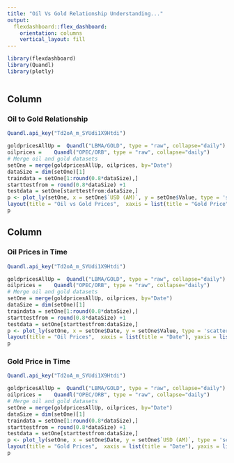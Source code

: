 ```yaml
---
title: "Oil Vs Gold Relationship Understanding..."
output: 
  flexdashboard::flex_dashboard:
    orientation: columns
    vertical_layout: fill
---
```


```r
library(flexdashboard)
library(Quandl)
library(plotly)



```

Column {data-width=650}
-----------------------------------------------------------------------

### Oil to Gold Relationship

```r
Quandl.api_key("Td2oA_m_SYUdi1X9Htdi")

goldpricesAllUp =  Quandl("LBMA/GOLD", type = "raw", collapse="daily")
oilprices =    Quandl("OPEC/ORB", type = "raw", collapse="daily")
# Merge oil and gold datasets
setOne = merge(goldpricesAllUp, oilprices, by="Date")
dataSize = dim(setOne)[1]
traindata = setOne[1:round(0.8*dataSize),]
starttestfrom = round(0.8*dataSize) +1
testdata = setOne[starttestfrom:dataSize,]
p <- plot_ly(setOne, x = setOne$`USD (AM)`, y = setOne$Value, type = 'scatter', mode = 'lines')%>%
layout(title = "Oil vs Gold Prices",  xaxis = list(title = "Gold Price"), yaxis = list (title = "Oil Price"))
p
```

Column {data-width=350}
-----------------------------------------------------------------------

### Oil Prices in Time

```r
Quandl.api_key("Td2oA_m_SYUdi1X9Htdi")

goldpricesAllUp =  Quandl("LBMA/GOLD", type = "raw", collapse="daily")
oilprices =    Quandl("OPEC/ORB", type = "raw", collapse="daily")
# Merge oil and gold datasets
setOne = merge(goldpricesAllUp, oilprices, by="Date")
dataSize = dim(setOne)[1]
traindata = setOne[1:round(0.8*dataSize),]
starttestfrom = round(0.8*dataSize) +1
testdata = setOne[starttestfrom:dataSize,]
p <- plot_ly(setOne, x = setOne$Date, y = setOne$Value, type = 'scatter', mode = 'lines')%>%
layout(title = "Oil Prices",  xaxis = list(title = "Date"), yaxis = list (title = "Oil Price"))
p
```

### Gold Price in Time

```r
Quandl.api_key("Td2oA_m_SYUdi1X9Htdi")

goldpricesAllUp =  Quandl("LBMA/GOLD", type = "raw", collapse="daily")
oilprices =    Quandl("OPEC/ORB", type = "raw", collapse="daily")
# Merge oil and gold datasets
setOne = merge(goldpricesAllUp, oilprices, by="Date")
dataSize = dim(setOne)[1]
traindata = setOne[1:round(0.8*dataSize),]
starttestfrom = round(0.8*dataSize) +1
testdata = setOne[starttestfrom:dataSize,]
p <- plot_ly(setOne, x = setOne$Date, y = setOne$`USD (AM)`, type = 'scatter', mode = 'lines')%>%
layout(title = "Gold Prices",  xaxis = list(title = "Date"), yaxis = list (title = "Gold Price"))
p
```

